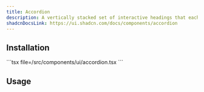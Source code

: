 ```yaml
---
title: Accordion
description: A vertically stacked set of interactive headings that each reveal a section of content.
shadcnDocsLink: https://ui.shadcn.com/docs/components/accordion
---
```


<ComponentPreview component="accordion" />

## Installation

<Installation component="accordion">
  ```tsx file=<rootDir>/src/components/ui/accordion.tsx
  ```
</Installation>

## Usage

```tsx file=<rootDir>/src/components/examples/ui/accordion.tsx#L1-L6
```

```tsx file=<rootDir>/src/components/examples/ui/accordion.tsx#L10-L17
```